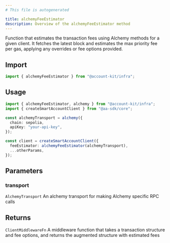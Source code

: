 ```yaml
---
# This file is autogenerated

title: alchemyFeeEstimator
description: Overview of the alchemyFeeEstimator method
---
```



Function that estimates the transaction fees using Alchemy methods for a given client.
It fetches the latest block and estimates the max priority fee per gas, applying any overrides or fee options provided.

## Import

```ts
import { alchemyFeeEstimator } from "@account-kit/infra";
```

## Usage

```ts
import { alchemyFeeEstimator, alchemy } from "@account-kit/infra";
import { createSmartAccountClient } from "@aa-sdk/core";

const alchemyTransport = alchemy({
  chain: sepolia,
  apiKey: "your-api-key",
});

const client = createSmartAccountClient({
  feeEstimator: alchemyFeeEstimator(alchemyTransport),
  ...otherParams,
});
```

## Parameters

### transport

`AlchemyTransport`
An alchemy transport for making Alchemy specific RPC calls

## Returns

`ClientMiddlewareFn`
A middleware function that takes a transaction structure and fee options, and returns the augmented structure with estimated fees
